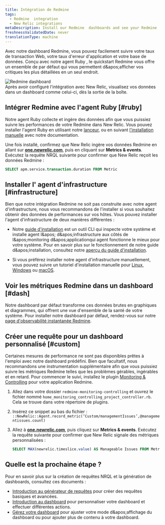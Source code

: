 ```yaml
---
title: Intégration de Redmine
tags:
  - Redmine  integration
  - New Relic integrations
metaDescription: Install our Redmine  dashboards and see your Redmine  data in New Relic.
freshnessValidatedDate: never
translationType: machine
---
```


Avec notre dashboard Redmine, vous pouvez facilement suivre votre taux de transaction Web, votre taux d&apos;erreur d&apos;application et votre base de données. Conçu avec notre agent Ruby , le quickstart Redmine vous offre un ensemble de <InlinePopover type="dashboards" />par défaut qui vous permettent d&amp;apos;afficher vos critiques les plus détaillées en un seul endroit.

<img src="/images/infrastructure_screenshot-crop_redmine-io-dash.webp" title="Redmine dashboard" alt="Redmine dashboard" />

<figcaption>
  Après avoir configuré l&apos;intégration avec New Relic, visualisez vos données dans un dashboard comme celui-ci, dès la sortie de la boîte.
</figcaption>

## Intégrer Redmine avec l&apos;agent Ruby [#ruby]

Notre agent Ruby collecte et ingère des données afin que vous puissiez suivre les performances de votre Redmine dans New Relic. Vous pouvez installer l&apos;agent Ruby en utilisant notre [lanceur](https://one.newrelic.com/marketplace?account=1&state=eb17d004-3569-306a-d693-9506d3d0cf4e), ou en suivant [l&apos;installation manuelle](/docs/apm/agents/ruby-agent/installation/install-new-relic-ruby-agent) avec notre documentation.

Une fois installé, confirmez que New Relic ingère vos données Redmine en allant sur <DNT>**[one.newrelic.com](https://one.newrelic.com/all-capaibilities)**</DNT>, puis en cliquant sur <DNT>**Metrics &amp; events**</DNT>. Exécutez la requête NRQL suivante pour confirmer que New Relic reçoit les données Redmine :

```sql
SELECT apm.service.transaction.duration FROM Metric
```

## Installer l&apos; agent d&apos;infrastructure [#infrastructure]

Bien que notre intégration Redmine ne soit pas construite avec notre agent d&apos;infrastructure, nous vous recommandons de l&apos;installer si vous souhaitez obtenir des données de performances sur vos hôtes. Vous pouvez installer l&apos;agent d&apos;infrastructure de deux manières différentes :

* Notre [guide d&apos;installation](https://one.newrelic.com/nr1-core?state=4f81feab-35f7-e97e-9903-52510f8542bd) est un outil CLI qui inspecte votre système et installe agent l&amp;apos; d&amp;apos;infrastructure aux côtés de l&amp;apos;monitoring d&amp;apos;applicationqui agent fonctionne le mieux pour votre système. Pour en savoir plus sur le fonctionnement de notre guide d&amp;apos;installation, consultez notre [aperçu du guide d&apos;installation](/docs/infrastructure/host-integrations/installation/new-relic-guided-install-overview).

* Si vous préférez installer notre agent d&apos;infrastructure manuellement, vous pouvez suivre un tutoriel d&apos;installation manuelle pour [Linux](/docs/infrastructure/install-infrastructure-agent/linux-installation/install-infrastructure-monitoring-agent-linux), [Windows](/docs/infrastructure/install-infrastructure-agent/windows-installation/install-infrastructure-monitoring-agent-windows/) ou [macOS](/docs/infrastructure/install-infrastructure-agent/macos-installation/install-infrastructure-monitoring-agent-macos/).

## Voir les métriques Redmine dans un dashboard [#dash]

Notre dashboard par défaut transforme ces données brutes en graphiques et diagrammes, qui offrent une vue d&apos;ensemble de la santé de votre système. Pour installer notre dashboard par défaut, rendez-vous sur notre [page d&apos;observabilité instantanée Redmine](https://newrelic.com/instant-observability/redmine).

## Créer une requête pour un dashboard personnalisé [#custom]

Certaines mesures de performance ne sont pas disponibles prêtes à l&apos;emploi avec notre dashboard prédéfini. Bien que facultatif, nous recommandons une instrumentation supplémentaire afin que vous puissiez suivre les métriques Redmine telles que les problèmes gérables, ingérables et en retard. Pour commencer le suivi, installez le plugin [Monitoring &amp; Controlling](https://www.redmine.org/plugins/monitoring-controlling) pour votre application Redmine.

1. Allez dans votre dossier `redmine-monitoring-controlling` et ouvrez le fichier nommé `home_monitoring_controlling_project_controller.rb`. Cela se trouve dans votre répertoire de plugins.

2. Insérez ce snippet au bas du fichier : `::NewRelic::Agent.record_metric(‘Custom/managementIssues’,@managementissues.count)`

3. Allez à <DNT>**[one.newrelic.com](https://one.newrelic.com/all-capabilities)**</DNT>, puis cliquez sur <DNT>**Metrics &amp; events**</DNT>. Exécutez la requête suivante pour confirmer que New Relic signale des métriques personnalisées :

   ```sql
   SELECT MAX(newrelic.timeslice.value) AS Manageable Issues FROM Metric WHERE metricTimesliceName like '%Custom/managementissues%'
   ```

## Quelle est la prochaine étape ?

Pour en savoir plus sur la création de requêtes NRQL et la génération de dashboards, consultez ces documents :

* [Introduction au générateur de requêtes](/docs/query-your-data/explore-query-data/query-builder/introduction-query-builder) pour créer des requêtes basiques et avancées.
* [Introduction au dashboard](/docs/query-your-data/explore-query-data/dashboards/introduction-dashboards) pour personnaliser votre dashboard et effectuer différentes actions.
* [Gérez votre dashboard](/docs/query-your-data/explore-query-data/dashboards/manage-your-dashboard) pour ajuster votre mode d&amp;apos;affichage du dashboard ou pour ajouter plus de contenu à votre dashboard.